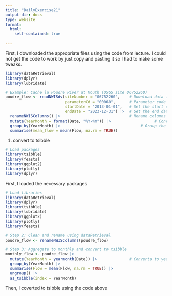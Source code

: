 ```yaml
---
title: "DailyExercise21"
output-dir: docs
type: website
format:
  html:
    self-contained: true
  
---
```

First, I downloaded the appropriate files using the code from lecture. I could not get the code to work by just copy and pasting it so I had to make some tweaks.
```r
library(dataRetrieval)
library(dplyr)
library(lubridate)

# Example: Cache la Poudre River at Mouth (USGS site 06752260)
poudre_flow <- readNWISdv(siteNumber = "06752260",    # Download data from USGS for site 06752260
                          parameterCd = "00060",      # Parameter code 00060 = discharge in cfs)
                          startDate = "2013-01-01",   # Set the start date
                          endDate = "2023-12-31") |>  # Set the end date
  renameNWISColumns() |>                              # Rename columns to standard names (e.g., "Flow", "Date")
  mutate(YearMonth = format(Date, "%Y-%m")) |>                   # Convert daily Date values into a year-month format (e.g., "2023 Jan")
  group_by(YearMonth) |>                                   # Group the data by the new monthly Date
  summarise(mean_flow = mean(Flow, na.rm = TRUE))                       # Calculate the average daily flow for each month
```
1. convert to tsibble

```r
# Load packages
library(tsibble)
library(feasts)
library(ggplot2)
library(plotly)
library(dplyr)
```
First, I loaded the necessary packages

```r
# Load libraries
library(dataRetrieval)
library(dplyr)
library(tsibble)
library(lubridate)
library(ggplot2)
library(plotly)
library(feasts)

# Step 2: Clean and rename using dataRetrieval
poudre_flow <- renameNWISColumns(poudre_flow)

# Step 3: Aggregate to monthly and convert to tsibble
monthly_flow <- poudre_flow |>
  mutate(YearMonth = yearmonth(Date)) |>              # Converts to year-month class
  group_by(YearMonth) |>
  summarise(Flow = mean(Flow, na.rm = TRUE)) |>
  ungroup() |> 
  as_tsibble(index = YearMonth)

```
Then, I coverted to tsibble using the code above
